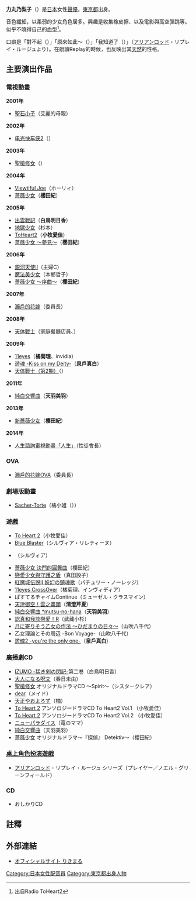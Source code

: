 {{配音員
|名字= 力丸乃梨子
|圖像= 
|尺寸= 
|說明= 
|藝名= {{lang|ja|力丸 乃りこ}}
|英文名=
|本名=
|暱稱={{lang|ja|りっきー}}
|配偶= 
|出生地= 
|出身地={{JPN}}[[東京都|東京都]]
|血型=  
|生年= 
|生月= 1
|生日= 20
|歿年= 
|歿月= 
|歿日= 
|所屬= [[自由契約|自由契約]]
|任職年份= 
|出道作= 
|代表作= 櫻田紀（[[薔薇少女|薔薇少女]]）<br />小牧愛佳（[[ToHeart2|ToHeart2]]）
|網站=
|其他= 
|module={{Japanese|embed=yes|japanese= 力丸 乃りこ|kana= りきまる のりこ|romaji= Rikimaru Noriko}}
}}

'''力丸乃梨子'''（{{bd|1月20日||||catIdx=Rikimaru Noriko}}）是[[日本|日本]]女性[[聲優|聲優]]。[[東京都|東京都]]出身。

音色纖細，以柔弱的少女角色居多。興趣是收集橡皮擦、以及電影與高空彈跳等。似乎不曉得自己的血型<ref>出自Radio ToHeart2</ref>。

口癖是「對不起（{{lang|ja|すみません}}）」「原來如此～（{{lang|ja|なるほど～}}）」「我知道了（{{lang|ja|わかりましたっ}}）」（[[アリアンロッドRPG|アリアンロッド]]・リプレイ・ルージュより）。在朗讀Replay的時候，也反映出其[[天然呆|天然]]的性格。

==主要演出作品==
=== 電視動畫 ===
'''2001年'''
* [[聖石小子|聖石小子]]（艾麗的母親）

'''2002年'''
* [[电光快车侠2|电光快车侠2]]（{{Lang|ja|リサ王女}}）

'''2003年'''
* [[聖槍修女|聖槍修女]]（{{Lang|ja|シスタークレア}}）

'''2004年'''
* [[Viewtiful_Joe|Viewtiful Joe]]（ホーリィ）
* [[薔薇少女|薔薇少女]]（'''櫻田紀'''）

'''2005年'''
* [[出雲戰記|出雲戰記]]（'''白鳥明日香'''）
* [[地獄少女|地獄少女]]（杉本）
* [[ToHeart2|ToHeart2]]（'''小牧愛佳'''）
* [[薔薇少女|薔薇少女 ～夢見～]]（'''櫻田紀'''）

'''2006年'''
* [[銀河天使II|銀河天使II]]（主婦C）
* [[魔法美少女|魔法美少女]]（本鄉哲子）
* [[薔薇少女|薔薇少女 ～序曲～]]（'''櫻田紀'''）

'''2007年'''
* [[瀨戶的花嫁_(漫畫)|瀨戶的花嫁]]（委員長）

'''2008年'''
* [[天体戰士|天体戰士]]（家庭餐廳店員、{{Lang|ja|じゅん子}}）

'''2009年'''
* [[11eyes_-罪與罰與贖的少女-|11eyes]]（'''橘菊理'''、invidia）
* [[遊魂_-Kiss_on_my_Deity-|遊魂 -Kiss on my Deity-]]（'''泉戶真白'''）
* [[天体戰士|天体戰士（第2期）]]（{{Lang|ja|じゅん子}}）

'''2011年'''
* [[純白交響曲|純白交響曲]]（'''天羽美羽'''）

'''2013年'''
*[[薔薇少女|新薔薇少女]]（'''櫻田紀'''）

'''2014年'''
*[[人生_(輕小說)|人生諮詢電視動畫「人生」]]（性徒會長）

=== OVA ===
* [[瀨戶的花嫁_(漫畫)|瀨戶的花嫁OVA]]（委員長）

=== 劇場版動畫 ===
* [[中央大學_(日本)|Sacher-Torte]]（橘小姐（{{lang|ja|タチバナさん}}））

=== 遊戲 ===
* [[To_Heart_2|To Heart 2]]（小牧愛佳）
* [[藍色天使隊2|Blue Blaster]]（シルヴィア・リレティーヌ）
* {{lang|ja|ブルーブラスターファンディスク～クロウディア奪還作戦～}}（シルヴィア）
* [[薔薇少女#遊戲|薔薇少女 決鬥的圓舞曲]]（櫻田紀）
* [[戀愛少女與守護之盾|戀愛少女與守護之盾]]（真田設子）
* [[紅魔城伝説II_妖幻の鎮魂歌|紅魔城伝説II 妖幻の鎮魂歌]]（パチュリー・ノーレッジ）
* [[11eyes_-罪與罰與贖的少女-|11eyes CrossOver]]（橘菊理、インヴィディア）
* ぱすてるチャイムContinue（ミューゼル・クラスマイン）
* [[天津御空！|天津御空！雲之盡頭]]（'''清澄芹夏'''）
* [[純白交響曲|純白交響曲 *mutsu-no-hana]]（'''天羽美羽'''）
* [[認真和我談戀愛！|認真和我談戀愛！R]]（武藏小杉）
* [[近月少女的禮儀|月に寄りそう乙女の作法 〜ひだまりの日々〜]]（山吹八千代）
* 乙女理論とその周辺 -Bon Voyage-（山吹八千代）
* [[遊魂2_-you're_the_only_one-|遊魂2 -you're the only one-]]（'''泉戶真白'''）

=== 廣播劇CD ===
* [[IZUMO_-猛き剣の閃記-|IZUMO -猛き剣の閃記-]]第二巻（白鳥明日香）
* [[大人になる呪文|大人になる呪文]]（春日未由）
* [[聖槍修女|聖槍修女]] オリジナルドラマCD ～Spirit～（シスタークレア）
* [[dear|dear]]（メイド）
* [[天正やおよろず|天正やおよろず]]（柚）
* [[To_Heart_2|To Heart 2]] アンソロジードラマCD To Heart2 Vol.1 （小牧愛佳）
* [[To_Heart_2|To Heart 2]] アンソロジードラマCD To Heart2 Vol.2 （小牧愛佳）
* [[ニューパラダイス|ニューパラダイス]]（竜のママ）
* [[純白交響曲|純白交響曲]]（天羽美羽）
* [[薔薇少女|薔薇少女]] オリジナルドラマ～『探偵』 Detektiv～（櫻田紀）

=== [[桌上角色扮演遊戲|桌上角色扮演遊戲]] ===
* [[アリアンロッドRPG|アリアンロッド]]・リプレイ・ルージュ シリーズ（プレイヤー／ノエル・グリーンフィールド）

=== CD ===
* おしかりCD

==註釋==
<div class="references-small">
<references />
</div>

==外部連結==
*[http://bleu-ciel.first.mepage.jp/ オフィシャルサイト りきまる]{{Wayback|url=http://bleu-ciel.first.mepage.jp/ |date=20060406131805 }}

{{DEFAULTSORT:Rikimaru Noriko}}
[[Category:日本女性配音員|Category:日本女性配音員]]
[[Category:東京都出身人物|Category:東京都出身人物]]